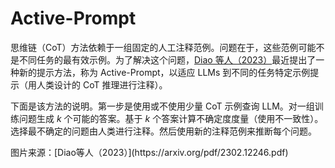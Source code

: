 # Active-Prompt


思维链（CoT）方法依赖于一组固定的人工注释范例。问题在于，这些范例可能不是不同任务的最有效示例。为了解决这个问题，[Diao 等人（2023）](https://arxiv.org/pdf/2302.12246.pdf)最近提出了一种新的提示方法，称为 Active-Prompt，以适应 LLMs 到不同的任务特定示例提示（用人类设计的 CoT 推理进行注释）。

下面是该方法的说明。第一步是使用或不使用少量 CoT 示例查询 LLM。对一组训练问题生成 *k* 个可能的答案。基于 *k* 个答案计算不确定度度量（使用不一致性）。选择最不确定的问题由人类进行注释。然后使用新的注释范例来推断每个问题。

<Screenshot src={ACTIVE} alt="ACTIVE" />
图片来源：[Diao等人（2023）](https://arxiv.org/pdf/2302.12246.pdf)